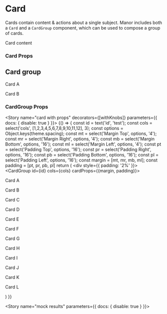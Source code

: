 
<Meta title="Components/Cards" component={Card} />

# Card

Cards contain content & actions about a single subject. Manor includes both a `Card` and a `CardGroup` component,
which can be used to compose a group of cards.

<Preview>
  <Story name="card">
    <div style={{ padding: '2%' }}>
      <Card id='mdx-card'>
        <div>
          <p>Card content</p>
        </div>
      </Card>
    </div>
  </Story>
</Preview>

### Card Props
<Props of={Card} />

## Card group

<Preview>
  <Story name="card group">
    <div style={{ padding: '2%'}}>
      <CardGroup id='mdx-card-group' cols={2} cardProps={{margin:['4'], padding:['12']}}>
        <Card id='mdx-card-1'>
          <div>
            <p>Card A</p>
          </div>
        </Card>
        <Card id='mdx-card-2'>
          <div>
            <p>Card B</p>
          </div>
        </Card>
      </CardGroup>
    </div>
  </Story>
</Preview>

### CardGroup Props
<Props of={CardGroup} />

<Story name="card with props" decorators={[withKnobs]} parameters={{ docs: { disable: true } }}>
  {() => {
    const id = text('id', 'test');
    const cols = select('cols', [1,2,3,4,5,6,7,8,9,10,11,12], 3);
    const options = Object.keys(theme.spacing);
    const mt = select('Margin Top', options, '4');
    const mr = select('Margin Right', options, '4');
    const mb = select('Margin Bottom', options, '16');
    const ml = select('Margin Left', options, '4');
    const pt = select('Padding Top', options, '16');
    const pr = select('Padding Right', options, '16');
    const pb = select('Padding Bottom', options, '16');
    const pl = select('Padding Left', options, '16');
    const margin = [mt, mr, mb, ml];
    const padding = [pt, pr, pb, pl]
    return (
      <div style={{ padding: '2%' }}>
      <CardGroup id={id} cols={cols} cardProps={{margin, padding}}>
          <Card id='card-a'>
            <div>
              <p>Card A</p>
            </div>
          </Card>
          <Card id='card-b'>
            <div>
              <p>Card B</p>
            </div>
          </Card>
          <Card id='card-c'>
            <div>
              <p>Card C</p>
            </div>
          </Card>
          <Card id='card-d'>
            <div>
              <p>Card D</p>
            </div>
          </Card>
          <Card id='card-e'>
            <div>
              <p>Card E</p>
            </div>
          </Card>
          <Card id='card-f'>
            <div>
              <p>Card F</p>
            </div>
          </Card>
          <Card id='card-g'>
            <div>
              <p>Card G</p>
            </div>
          </Card>
          <Card id='card-h'>
            <div>
              <p>Card H</p>
            </div>
          </Card>
          <Card id='card-i'>
            <div>
              <p>Card I</p>
            </div>
          </Card>
          <Card id='card-j'>
            <div>
              <p>Card J</p>
            </div>
          </Card>
          <Card id='card-k'>
            <div>
              <p>Card K</p>
            </div>
          </Card>
          <Card id='card-l'>
            <div>
              <p>Card L</p>
            </div>
          </Card>
        </CardGroup>
      </div>
    )
  }}
</Story>

<Story name="mock results" parameters={{ docs: { disable: true } }}>
  <CardResultsView />
</Story>
